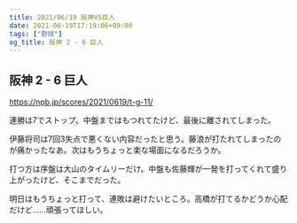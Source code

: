 ```yaml
---
title: 2021/06/19 阪神VS巨人
date: 2021-06-19T17:19:06+09:00
tags: ["野球"]
og_title: 阪神 2 - 6 巨人
---
```


## 阪神 2 - 6 巨人

https://npb.jp/scores/2021/0619/t-g-11/


連勝は7でストップ。中盤まではもつれてたけど、最後に離されてしまった。

伊藤将司は7回3失点で悪くない内容だったと思う。藤浪が打たれてしまったのが痛かったなあ。次はもうちょっと楽な場面になるだろうか。

打つ方は序盤は大山のタイムリーだけ。中盤も佐藤輝が一発を打ってくれて盛り上がったけど、そこまでだった。

明日はもうちょっと打って、連敗は避けたいところ。高橋が打てるかどうか心配だけど……頑張ってほしい。